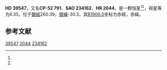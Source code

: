 {{Starbox begin
| name = HD 39547
}}
{{Starbox observe
| epoch = [[J2000.0|J2000.0]]
| constell = {{星座名待查}}<ref name=SIMBAD>{{cite web
 | url=http://simbad.u-strasbg.fr/simbad/sim-id?Ident=HR+2044
 | title=Pulsating variable Star
 | publisher=Centre de Données astronomiques de Strasbourg
 | work=SIMBAD
 | accessdate=2012-07-13
 | archive-date=2016-03-17
 | archive-url=https://web.archive.org/web/20160317061018/http://simbad.u-strasbg.fr/simbad/sim-id?Ident=HR+2044
 | dead-url=no
 }}</ref><ref name=DATA>{{cite web
 | url=http://vizier.u-strasbg.fr/viz-bin/VizieR-5?-out.add=.&-source=5050&-corr=PK=HR&-out.max=9999&HR=2044
 | title=VizieR Detailed Page
 | accessdate=2012-07-13
 | archive-date=2016-03-04
 | archive-url=https://web.archive.org/web/20160304233541/http://vizier.u-strasbg.fr/viz-bin/VizieR-5?-out.add=.&-source=5050&-corr=PK=HR&-out.max=9999&HR=2044
 | dead-url=no
 }}</ref>
| 星官 = 
| ra = {{RA|5|50|28.6}}<ref name=SIMBAD /><ref name=DATA />
| dec = {{DEC|-52|46|4}}<ref name=SIMBAD /><ref name=DATA />
| appmag_v = 6.35<ref name=SIMBAD /><ref name=DATA />
}}
{{Starbox character
| class = K0-1III+A4V+A<ref name=SIMBAD /><ref name=DATA />
| b-v = 0.76<ref name=SIMBAD /><ref name=DATA />
| u-b = <ref name=SIMBAD /><ref name=DATA />
| r-i = <ref name=SIMBAD /><ref name=DATA />
| variable = 
}}
{{Starbox astrometry
| radial_v = 
| prop_mo_ra = 1
| parallax = 
| p_error = 
}}
{{Starbox catalog
| names =CP-52 791，[[SAO星表|SAO]] 234162，[[HD星表|HD]] 39547，[[HR星表|HR]] 2044}}
{{Starbox reference |Simbad=HR+2044}}
{{Starbox end}}

'''HD 39547'''，又名'''CP-52 791'''，'''SAO 234162'''、'''HR 2044'''，是一颗恒星<ref name=SIMBAD /><ref name=DATA />，视星等为6.35，位于[[銀道座標系|銀經]]260.39，[[銀道座標系|銀緯]]-30.3，其[[B1900.0|B1900.0]]坐标为赤經{{RA|5|48|17.3}}，赤緯{{DEC|-52|-30.3|38}}。

== 参考文献 ==
{{reflist}}

{{star-stub}}

[[Category:HD和HDE天體|39547]]
[[Category:HR天體|2044]]
[[Category:SAO天體|234162]]